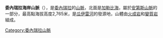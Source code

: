 '''委內瑞拉海岸山脈'''（{{lang-es|Cordillera de la Costa}}），是[[委內瑞拉|委內瑞拉]]的[[山脈|山脈]]，北面是[[加勒比海|加勒比海]]，屬於[[安第斯山脈|安第斯山脈]]的一部分，最高點海拔高度2,765米，是[[瓜伊雷河|瓜伊雷河]]的發源地，山體由[[火成岩|火成岩]]和[[變質岩|變質岩]]組成。

{{coord|10|00|N|65|00|W|region:VE_type:mountain|display=title}}

{{Venezuela-geo-stub}}
[[Category:委內瑞拉山脈|Category:委內瑞拉山脈]]